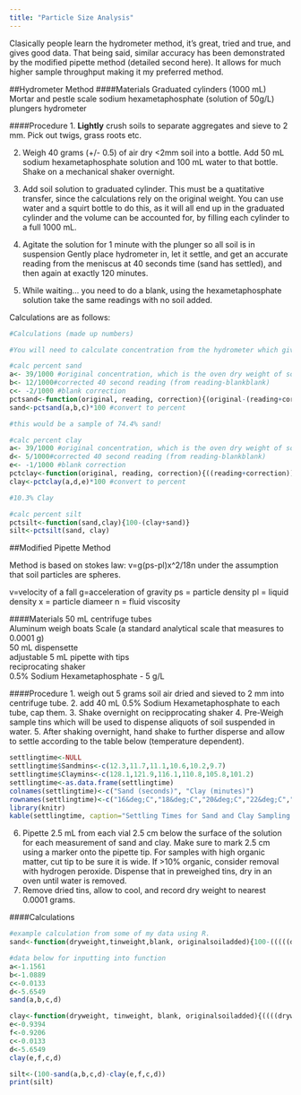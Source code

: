 ```yaml
---
title: "Particle Size Analysis"
---
```

Clasically people learn the hydrometer method, it's great, tried and true, and gives good data. That being said, similar accuracy has been demonstrated by the modified pipette method (detailed second here). It allows for much higher sample throughput making it my preferred method.

##Hydrometer Method
####Materials
Graduated cylinders (1000 mL)
Mortar and pestle
scale
sodium hexametaphosphate (solution of 50g/L)
plungers
hydrometer

####Procedure
1. **Lightly** crush soils to separate aggregates and sieve to 2 mm. Pick out twigs, grass roots etc.  

2. Weigh 40 grams (+/- 0.5) of air dry <2mm soil into a bottle. Add 50 mL sodium hexametaphosphate solution and 100 mL water to that bottle. Shake on a mechanical shaker overnight.  

3. Add soil solution to graduated cylinder. This must be a quatitative transfer, since the calculations rely on the original weight. You can use water and a squirt bottle to do this, as it will all end up in the graduated cylinder and the volume can be accounted for, by filling each cylinder to a full 1000 mL.

4. Agitate the solution for 1 minute with the plunger so all soil is in suspension
Gently place hydrometer in, let it settle, and get an accurate reading from the meniscus at 40 seconds time (sand has settled), and then again at exactly 120 minutes.

5. While waiting... you need to do a blank, using the hexametaphosphate solution take the same readings with no soil added. 

Calculations are as follows:

```r
#Calculations (made up numbers)

#You will need to calculate concentration from the hydrometer which gives a density of the mixture.

#calc percent sand
a<- 39/1000 #original concentration, which is the oven dry weight of soil added to 1000 mL fluid in the cylinder. For example, 39 grams/L
b<- 12/1000#corrected 40 second reading (from reading-blankblank)
c<- -2/1000 #blank correction
pctsand<-function(original, reading, correction){(original-(reading+correction))/original}
sand<-pctsand(a,b,c)*100 #convert to percent

#this would be a sample of 74.4% sand!

#calc percent clay
a<- 39/1000 #original concentration, which is the oven dry weight of soil added to 1000 mL fluid in the cylinder. For example, 39 grams/L
d<- 5/1000#corrected 40 second reading (from reading-blankblank)
e<- -1/1000 #blank correction
pctclay<-function(original, reading, correction){((reading+correction))/original}
clay<-pctclay(a,d,e)*100 #convert to percent

#10.3% Clay

#calc percent silt
pctsilt<-function(sand,clay){100-(clay+sand)}
silt<-pctsilt(sand, clay)
```

##Modified Pipette Method

Method is based on stokes law: v=g(ps-pl)x^2/18n under the assumption that soil particles are spheres.

v=velocity of a fall
g=acceleration of gravity
ps = particle density
pl = liquid density
x = particle diameer
n = fluid viscosity

####Materials
50 mL centrifuge tubes  
Aluminum weigh boats 
Scale (a standard analytical scale that measures to 0.0001 g)  
50 mL dispensette   
adjustable 5 mL pipette with tips  
reciprocating shaker  
0.5% Sodium Hexametaphosphate - 5 g/L  

####Procedure
1. weigh out 5 grams soil air dried and sieved to 2 mm into centrifuge tube.
2. add 40 mL 0.5% Sodium Hexametaphosphate to each tube, cap them.
3. Shake overnight on recipprocating shaker
4. Pre-Weigh sample tins which will be used to dispense aliquots of soil suspended in water.
5. After shaking overnight, hand shake to further disperse and allow to settle according to the table below (temperature dependent).

```r
settlingtime<-NULL
settlingtime$Sandmins<-c(12.3,11.7,11.1,10.6,10.2,9.7)
settlingtime$Claymins<-c(128.1,121.9,116.1,110.8,105.8,101.2)
settlingtime<-as.data.frame(settlingtime)
colnames(settlingtime)<-c("Sand (seconds)", "Clay (minutes)")
rownames(settlingtime)<-c("16&deg;C","18&deg;C","20&deg;C","22&deg;C","24&deg;C","26&deg;C")
library(knitr)
kable(settlingtime, caption="Settling Times for Sand and Clay Sampling by Temperature")
```

6. Pipette 2.5 mL from each vial 2.5 cm below the surface of the solution for each measurement of sand and clay. Make sure to mark 2.5 cm using a marker onto the pipette tip. For samples with high organic matter, cut tip to be sure it is wide. If >10% organic, consider removal with hydrogen peroxide. Dispense that in preweighed tins, dry in an oven until water is removed.  
7. Remove dried tins, allow to cool, and record dry weight to nearest 0.0001 grams.  
  
####Calculations

```r
#example calculation from some of my data using R.
sand<-function(dryweight,tinweight,blank, originalsoiladded){100-(((((dryweight-tinweight)-blank)*40/2.5)/originalsoiladded)*100)} #generate a function for inputting data.

#data below for inputting into function
a<-1.1561
b<-1.0889
c<-0.0133
d<-5.6549
sand(a,b,c,d)

clay<-function(dryweight, tinweight, blank, originalsoiladded){((((dryweight-tinweight)-blank)*40/2.5)/originalsoiladded)*100}
e<-0.9394
f<-0.9206
c<-0.0133
d<-5.6549
clay(e,f,c,d)

silt<-(100-sand(a,b,c,d)-clay(e,f,c,d))
print(silt)
```
